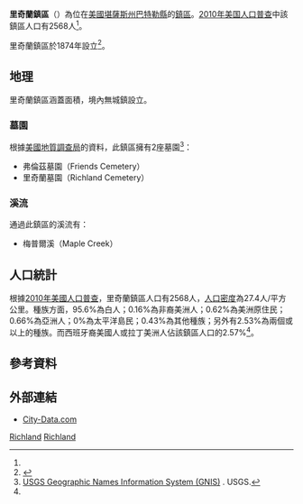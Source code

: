 {{noteTA
|G1=USState
}}
{{Infobox settlement
|official_name = 里奇蘭鎮區
|native_name = Richland Township
|settlement_type = 鎮區
|image_map = Map highlighting Richland Township, Butler County, Kansas.svg
|map_caption = 里奇蘭鎮區在巴特勒縣的位置
|coordinates_display = inline,title
|coordinates_region = US-KS
|subdivision_type = [[世界政區索引|國家]]
|subdivision_name = [[美国|美国]]
|subdivision_type1 = [[美國行政區劃|州]]
|subdivision_name1 = [[堪薩斯州|堪薩斯州]]
|subdivision_type2 = [[堪萨斯州行政区划|縣]]
|subdivision_name2 = [[巴特勒縣_(堪薩斯州)|巴特勒縣]]
|area_total_km2 = 94.03
|area_land_km2 = 94.01
|area_water_km2 = 0.02
|area_total_sq_mi = 36.3
|area_land_sq_mi = 36.3
|area_water_sq_mi = 0.01
|area_water_percent = 0.02
|population_as_of = [[2010年美国人口普查|2010]]
|population_footnotes = <ref name=census>{{cite web|url=http://www.census.gov/geo/www/gazetteer/gazetteer2010.html|title=2010 Census Gazetteer Files|publisher=[[美国人口调查局|美国人口调查局]]|accessdate=2016-02-28|archive-url=https://web.archive.org/web/20121021075704/http://www.census.gov/geo/www/gazetteer/gazetteer2010.html|archive-date=2012-10-21|dead-url=yes}}</ref>
|population_total = 2568
|population_density_km2 = auto
|elevation_footnotes = 
|elevation_m = 398
|elevation_ft = 1306
|latd = 37
|latm = 31
|lats = 10
|latNS = N
|longd = 97
|longm = 05
|longs = 56
|longEW = W
|postal_code_type =
|postal_code = 
|blank_name = [[地名信息系统|GNIS]]
|blank_info = [http://geonames.usgs.gov/pls/gnispublic/f?p=gnispq:3:::NO::P3_FID:0474367 0474367]
|website = 
|footnotes = 
}}

'''里奇蘭鎮區'''（{{lang-en|'''Richland Township'''}}）為位在[[美國|美國]][[堪薩斯州|堪薩斯州]][[巴特勒縣_(堪薩斯州)|巴特勒縣]]的[[行政鎮區|鎮區]]。[[2010年美国人口普查|2010年美国人口普查]]中該鎮區人口有2568人<ref name=census/>。

里奇蘭鎮區於1874年設立<ref>{{cite book|last=Mooney|first=Vol. P.|title=History of Butler County Kansas|url=http://books.google.com/books?id=h3YUAAAAYAAJ&pg=PA37|year=1916|publisher=Standard Publishing Company|page=37}}</ref>。

==地理==
里奇蘭鎮區涵蓋面積{{convert|94.03|km2|sqmi}}，境內無城鎮設立。

===墓園===
根據[[美國地質調查局|美國地質調查局]]的資料，此鎮區擁有2座墓園<ref>[http://geonames.usgs.gov/domestic/index.html USGS Geographic Names Information System (GNIS)] {{Wayback|url=http://geonames.usgs.gov/domestic/index.html |date=20190428150204 }}. USGS.</ref>：
*弗倫茲墓園（Friends Cemetery）
*里奇蘭墓園（Richland Cemetery）

===溪流===
通過此鎮區的溪流有：
*梅普爾溪（Maple Creek）

==人口統計==
根據[[2010年美國人口普查|2010年美國人口普查]]，里奇蘭鎮區人口有2568人，[[人口密度|人口密度]]為27.4人/平方公里。種族方面，95.6%為白人；0.16%為非裔美洲人；0.62%為美洲原住民；0.66%為亞洲人；0%為太平洋島民；0.43%為其他種族；另外有2.53%為兩個或以上的種族。而西班牙裔美國人或拉丁美洲人佔該鎮區人口的2.57%<ref name=census/>。

==參考資料==
{{reflist}}

==外部連結==
* [http://www.city-data.com/township/Richland-Butler-KS.html City-Data.com]

{{巴特勒縣 (堪薩斯州)}}

[[Category:巴特勒縣鎮區_(堪薩斯州)|Richland]]
[[Category:堪薩斯州鎮區|Richland]]